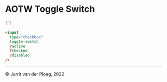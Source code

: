 
<Meta title="Core/Toggle Switch/Overview" />

# AOTW Toggle Switch

<input type="checkbox" toggle-switch />

```html
<input
  type="checkbox"
  toggle-switch
  ?active
  ?checked
  ?disabled
/>
```

---

&copy; Jurrit van der Ploeg, 2022